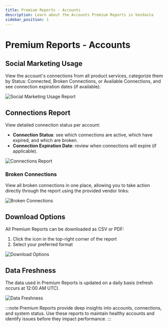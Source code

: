 ```yaml
---
title: Premium Reports - Accounts
description: Learn about the Accounts Premium Reports in Vendasta
sidebar_position: 1
---
```


# Premium Reports - Accounts

## Social Marketing Usage
View the account's connections from all product services, categorize them by Status: Connected, Broken Connections, or Available Connections, and see connection expiration dates (if available).

![Social Marketing Usage Report](/img/premium-reports-img/social-marketing-usage.jpg)

## Connections Report
View detailed connection status per account:

- **Connection Status**: see which connections are active, which have expired, and which are broken.
- **Connection Expiration Date**: review when connections will expire (if applicable).

![Connections Report](/img/premium-reports-img/connections-report.jpg)

### Broken Connections
View all broken connections in one place, allowing you to take action directly through the report using the provided vendor links:

![Broken Connections](/img/premium-reports-img/broken-connections.jpg)

## Download Options
All Premium Reports can be downloaded as CSV or PDF:

1. Click the icon in the top-right corner of the report
2. Select your preferred format

![Download Options](/img/premium-reports-img/download-options.jpg)

## Data Freshness

The data used in Premium Reports is updated on a daily basis (refresh occurs at 12:00 AM UTC).

![Data Freshness](/img/premium-reports-img/data-freshness.jpg)

:::note
Premium Reports provide deep insights into accounts, connections, and system status. Use these reports to maintain healthy accounts and identify issues before they impact performance.
:::